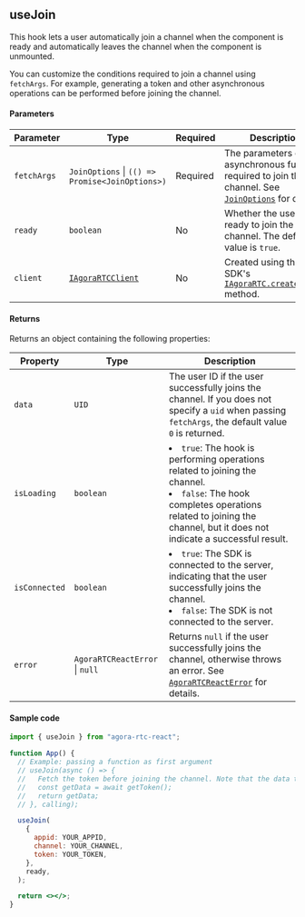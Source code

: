 ## useJoin

This hook lets a user automatically join a channel when the component is ready and automatically leaves the channel when the component is unmounted.

You can customize the conditions required to join a channel using `fetchArgs`. For example, generating a token and other asynchronous operations can be performed before joining the channel.

#### Parameters

| Parameter   | Type                                                                                         | Required | Description                                                                                                                                                                          |
| ----------- | -------------------------------------------------------------------------------------------- | -------- | ------------------------------------------------------------------------------------------------------------------------------------------------------------------------------------ |
| `fetchArgs` | `JoinOptions` &VerticalLine; `(() => Promise<JoinOptions>)`                                  | Required | The parameters or asynchronous function required to join the channel. See [`JoinOptions`](https://api-ref.agora.io/en/video-sdk/reactjs/2.x/interface/JoinOptions.html) for details. |
| `ready`     | `boolean`                                                                                    | No       | Whether the user is ready to join the channel. The default value is `true`.                                                                                                          |
| `client`    | [`IAgoraRTCClient`](https://api-ref.agora.io/en/video-sdk/reactjs/2.x//IAgoraRTCClient.html) | No       | Created using the Web SDK's [`IAgoraRTC.createClient`](https://api-ref.agora.io/en/video-sdk/reactjs/2.x//IAgoraRTC.createClient.html) method.                                       |

#### Returns

Returns an object containing the following properties:

| Property      | Type                                       | Description                                                                                                                                                                                                      |
| ------------- | ------------------------------------------ | ---------------------------------------------------------------------------------------------------------------------------------------------------------------------------------------------------------------- |
| `data`        | `UID`                                      | The user ID if the user successfully joins the channel. If you does not specify a `uid` when passing `fetchArgs`, the default value `0` is returned.                                                             |
| `isLoading`   | `boolean`                                  | <li>`true`: The hook is performing operations related to joining the channel.</li><li>`false`: The hook completes operations related to joining the channel, but it does not indicate a successful result.</li>  |
| `isConnected` | `boolean`                                  | <li>`true`: The SDK is connected to the server, indicating that the user successfully joins the channel.</li><li>`false`: The SDK is not connected to the server.</li>                                           |
| `error`       | `AgoraRTCReactError` &VerticalLine; `null` | Returns `null` if the user successfully joins the channel, otherwise throws an error. See [`AgoraRTCReactError`](https://api-ref.agora.io/en/video-sdk/reactjs/2.x/classes/AgoraRTCReactError.html) for details. |

#### Sample code

```jsx
import { useJoin } from "agora-rtc-react";

function App() {
  // Example: passing a function as first argument
  // useJoin(async () => {
  //   Fetch the token before joining the channel. Note that the data type of getData must be fetchArgs
  //   const getData = await getToken();
  //   return getData;
  // }, calling);

  useJoin(
    {
      appid: YOUR_APPID,
      channel: YOUR_CHANNEL,
      token: YOUR_TOKEN,
    },
    ready,
  );

  return <></>;
}
```
